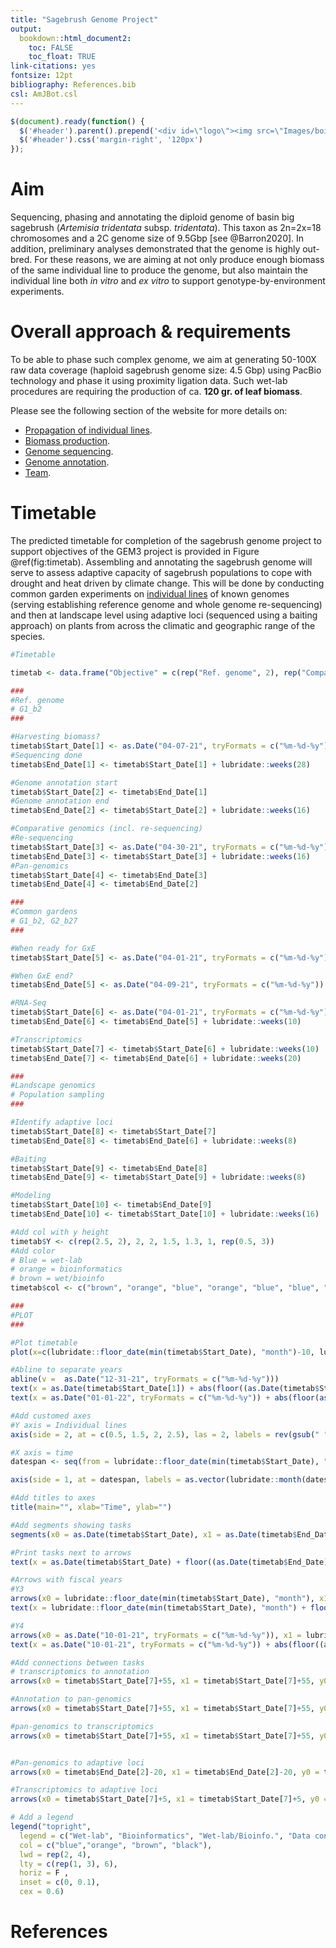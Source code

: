 ```yaml
---
title: "Sagebrush Genome Project"
output:
  bookdown::html_document2: 
    toc: FALSE
    toc_float: TRUE
link-citations: yes
fontsize: 12pt
bibliography: References.bib
csl: AmJBot.csl
---
```



```js
$(document).ready(function() {
  $('#header').parent().prepend('<div id=\"logo\"><img src=\"Images/boisestate-primarylogo-2color-rgb.png\" style=\"position:absolute; top:25px; right:0; padding:10px; height:120px\"></div>');
  $('#header').css('margin-right', '120px')
});
```

# Aim

Sequencing, phasing and annotating the diploid genome of basin big sagebrush (*Artemisia tridentata* subsp. *tridentata*). This taxon as 2n=2x=18 chromosomes and a 2C genome size of 9.5Gbp [see @Barron2020]. In addition, preliminary analyses demonstrated that the genome is highly out-bred. For these reasons, we are aiming at not only produce enough biomass of the same individual line to produce the genome, but also maintain the individual line both *in vitro* and *ex vitro* to support genotype-by-environment experiments. 

# Overall approach & requirements

To be able to phase such complex genome, we aim at generating 50-100X raw data coverage (haploid sagebrush genome size: 4.5 Gbp) using PacBio technology and phase it using proximity ligation data. Such wet-lab procedures are requiring the production of ca. **120 gr. of leaf biomass**.

Please see the following section of the website for more details on:

- [Propagation of individual lines](Individual_lines.html).
- [Biomass production](Biomass_production.html).
- [Genome sequencing](Sequencing.html).
- [Genome annotation](Annotation.html).
- [Team](Team.html).

# Timetable

The predicted timetable for completion of the sagebrush genome project to support objectives of the GEM3 project is provided in Figure \@ref(fig:timetab). Assembling and annotating the sagebrush genome will serve to assess adaptive capacity of sagebrush populations to cope with drought and heat driven by climate change. This will be done by conducting common garden experiments on [individual lines](Individual_lines.html) of known genomes (serving establishing reference genome and whole genome re-sequencing) and then at landscape level using adaptive loci (sequenced using a baiting approach) on plants from across the climatic and geographic range of the species.  

```r
#Timetable

timetab <- data.frame("Objective" = c(rep("Ref. genome", 2), rep("Comparative genomics",2), rep("Common gardens", 3), rep("Landscape genomics",3)), "Task" = c("Seq., phasing & assembly", "Annotation", "Re-sequencing","Pan-genomics","GxE exp.", "RNA-seq", "Transcriptomics", "Identify adaptive loci", "Baiting", "Modeling"), "Start_Date" = lubridate::mdy(rep("NA", 10)), "End_Date" = lubridate::mdy(rep("NA", 10)))

###
#Ref. genome
# G1_b2
###

#Harvesting biomass?
timetab$Start_Date[1] <- as.Date("04-07-21", tryFormats = c("%m-%d-%y")) 
#Sequencing done
timetab$End_Date[1] <- timetab$Start_Date[1] + lubridate::weeks(28)

#Genome annotation start
timetab$Start_Date[2] <- timetab$End_Date[1]
#Genome annotation end
timetab$End_Date[2] <- timetab$Start_Date[2] + lubridate::weeks(16)

#Comparative genomics (incl. re-sequencing)
#Re-sequencing
timetab$Start_Date[3] <- as.Date("04-30-21", tryFormats = c("%m-%d-%y"))
timetab$End_Date[3] <- timetab$Start_Date[3] + lubridate::weeks(16)
#Pan-genomics
timetab$Start_Date[4] <- timetab$End_Date[3]
timetab$End_Date[4] <- timetab$End_Date[2]

###
#Common gardens
# G1_b2, G2_b27
###

#When ready for GxE
timetab$Start_Date[5] <- as.Date("04-01-21", tryFormats = c("%m-%d-%y")) + lubridate::weeks(2)

#When GxE end?
timetab$End_Date[5] <- as.Date("04-09-21", tryFormats = c("%m-%d-%y")) + lubridate::weeks(28)

#RNA-Seq
timetab$Start_Date[6] <- as.Date("04-01-21", tryFormats = c("%m-%d-%y")) + lubridate::weeks(20)
timetab$End_Date[6] <- timetab$End_Date[5] + lubridate::weeks(10)

#Transcriptomics
timetab$Start_Date[7] <- timetab$Start_Date[6] + lubridate::weeks(10)
timetab$End_Date[7] <- timetab$End_Date[6] + lubridate::weeks(20)

###
#Landscape genomics
# Population sampling
###

#Identify adaptive loci
timetab$Start_Date[8] <- timetab$Start_Date[7]
timetab$End_Date[8] <- timetab$End_Date[6] + lubridate::weeks(8)

#Baiting
timetab$Start_Date[9] <- timetab$End_Date[8]
timetab$End_Date[9] <- timetab$Start_Date[9] + lubridate::weeks(8)

#Modeling
timetab$Start_Date[10] <- timetab$End_Date[9]
timetab$End_Date[10] <- timetab$Start_Date[10] + lubridate::weeks(16)

#Add col with y height
timetab$Y <- c(rep(2.5, 2), 2, 2, 1.5, 1.3, 1, rep(0.5, 3))
#Add color
# Blue = wet-lab
# orange = bioinformatics
# brown = wet/bioinfo
timetab$col <- c("brown", "orange", "blue", "orange", "blue", "blue", "orange", "orange", "blue", "orange")

###
#PLOT
###

#Plot timetable
plot(x=c(lubridate::floor_date(min(timetab$Start_Date), "month")-10, lubridate::round_date(max(timetab$End_Date), "month")), y= c(0,3), type="n", axes = F, ylab = "", xlab = "")

#Abline to separate years
abline(v =  as.Date("12-31-21", tryFormats = c("%m-%d-%y")))
text(x = as.Date(timetab$Start_Date[1]) + abs(floor((as.Date(timetab$Start_Date[1])-as.Date("12-31-21", tryFormats = c("%m-%d-%y")))/2)), y = 0.01, cex = 0.8, "2021")
text(x = as.Date("01-01-22", tryFormats = c("%m-%d-%y")) + abs(floor(as.Date("01-01-22", tryFormats = c("%m-%d-%y")) - as.Date(max(timetab$End_Date)))/2), y = 0.01, cex = 0.8, "2022")

#Add customed axes
#Y axis = Individual lines
axis(side = 2, at = c(0.5, 1.5, 2, 2.5), las = 2, labels = rev(gsub(" ", "\n", unique(timetab$Objective))), cex= .5, pos=lubridate::floor_date(min(timetab$Start_Date), "month"))

#X axis = time
datespan <- seq(from = lubridate::floor_date(min(timetab$Start_Date), "month"), to = lubridate::round_date(max(timetab$End_Date), "month"), "month")

axis(side = 1, at = datespan, labels = as.vector(lubridate::month(datespan, label = TRUE, abbr = T)))

#Add titles to axes
title(main="", xlab="Time", ylab="")

#Add segments showing tasks
segments(x0 = as.Date(timetab$Start_Date), x1 = as.Date(timetab$End_Date), y0 = as.numeric(timetab$Y), y1 = as.numeric(timetab$Y), lwd = 2, col = timetab$col)

#Print tasks next to arrows
text(x = as.Date(timetab$Start_Date) + floor((as.Date(timetab$End_Date)-as.Date(timetab$Start_Date))/2)  , y = timetab$Y+0.15, as.vector(timetab$Task), srt=12, cex=.7)

#Arrows with fiscal years
#Y3
arrows(x0 = lubridate::floor_date(min(timetab$Start_Date), "month"), x1 = as.Date("09-30-21", tryFormats = c("%m-%d-%y")), y0 = 0.2, y1 = 0.2, length = 0.1, angle = 10)
text(x = lubridate::floor_date(min(timetab$Start_Date), "month") + floor((as.Date("09-30-21", tryFormats = c("%m-%d-%y"))-lubridate::floor_date(min(timetab$Start_Date), "month"))/2), y = 0.3, "Year 3", cex = 0.8)

#Y4
arrows(x0 = as.Date("10-01-21", tryFormats = c("%m-%d-%y")), x1 = lubridate::floor_date(max(timetab$End_Date), "month"), y0 = 0.2, y1 = 0.2, length = 0.1, angle = 10, code = 1)
text(x = as.Date("10-01-21", tryFormats = c("%m-%d-%y")) + abs(floor((as.Date("10-01-21", tryFormats = c("%m-%d-%y"))-lubridate::floor_date(max(timetab$End_Date), "month"))/2)), y = 0.3, "Year 4", cex = 0.8)

#Add connections between tasks
# transcriptomics to annotation
arrows(x0 = timetab$Start_Date[7]+55, x1 = timetab$Start_Date[7]+55, y0 = timetab$Y[7], y1 = timetab$Y[2], score = 1, length = 0.1, lwd = 1.5, lty = 6, angle = 20, col = "black", code = 3)

#Annotation to pan-genomics
arrows(x0 = timetab$Start_Date[7]+55, x1 = timetab$Start_Date[7]+55, y0 = timetab$Y[2], y1 = timetab$Y[4], score = 1, length = 0.1, lwd = 1.5, lty = 6, angle = 20, col = "black", code = 3)

#pan-genomics to transcriptomics
arrows(x0 = timetab$Start_Date[7]+55, x1 = timetab$Start_Date[7]+55, y0 = timetab$Y[7], y1 = timetab$Y[4], score = 1, length = 0.1, lwd = 1.5, lty = 6, angle = 20, col = "black", code = 3)


#Pan-genomics to adaptive loci
arrows(x0 = timetab$End_Date[2]-20, x1 = timetab$End_Date[2]-20, y0 = timetab$Y[4], y1 = timetab$Y[8], score = 1, length = 0.1, lwd = 1.5, lty = 6, angle = 20, col = "black")

#Transcriptomics to adaptive loci
arrows(x0 = timetab$Start_Date[7]+5, x1 = timetab$Start_Date[7]+5, y0 = timetab$Y[7], y1 = timetab$Y[8], score = 1, length = 0.1, lwd = 1.5, lty = 6, angle = 20, col = "black")

# Add a legend
legend("topright", 
  legend = c("Wet-lab", "Bioinformatics", "Wet-lab/Bioinfo.", "Data connectivity"), 
  col = c("blue","orange", "brown", "black"), 
  lwd = rep(2, 4),
  lty = c(rep(1, 3), 6),
  horiz = F , 
  inset = c(0, 0.1),
  cex = 0.6)

```


# References